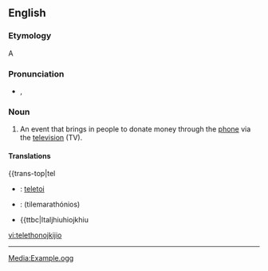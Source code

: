 ==English==

===Etymology===
A {{blend|telephone|marathon|nocap=1}}

===Pronunciation===
* {{a|UK}} {{IPA|/ˈtɛl.əˌθɒn/}}, {{SAMPA|/"tEl.@%TQn/}}

===Noun===
{{en-noun}}

# An event that brings in people to donate money through the [[phone]] via the [[television]] (TV).

====Translations====
{{trans-top|tel
{{trans-mid}}
{{trans-bottom}}

{{checktrans-top}}
* {{ttbc|Basque}}: [[teletoi]]
* {{ttbc|Greek}}: {{t|hdxhsdjsαθώνιος|m|sc=Grek}} (tilemarathónios)
{{trans-mid}}
* {{ttbc|Italjhiuhiojkhiu
{{trans-bottom}}

[[vi:telethon]]ojkijio
----

[[Media:Example.ogg]]